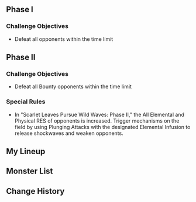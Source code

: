 {{Domain Infobox
|title        = Scarlet Leaves Pursue Wild Waves
|displaytitle = no
|image        = Domain Scarlet Leaves Pursue Wild Waves.png
|type         = Envisaged Echo
}}
{{Envisaged Echo Intro}}

==Phase I==
===Challenge Objectives===
* Defeat all opponents within the time limit

==Phase II==
===Challenge Objectives===
* Defeat all Bounty opponents within the time limit

===Special Rules===
* In "Scarlet Leaves Pursue Wild Waves: Phase II," the All Elemental and Physical RES of opponents is increased. Trigger mechanisms on the field by using Plunging Attacks with the designated Elemental Infusion to release shockwaves and weaken opponents.

==My Lineup==
{{Card List|Kaedehara Kazuha*Lv. 90|show_caption=1}}

==Monster List==
{{Card List|delim=;|type=Enemy|show_caption=1|Large Hydro Slime*Lv. 90;Large Electro Slime*Lv. 90;Hilichurl Berserker*Lv. 90;Cryo Slime*Lv. 90;Hydro Hilichurl Rogue*Lv. 90;Electro Slime*Lv. 90;Hydro Slime*Lv. 90;Hilichurl Shooter*Lv. 90;Electro Hilichurl Shooter*Lv. 90}}

==Change History==
{{Change History|5.3}}